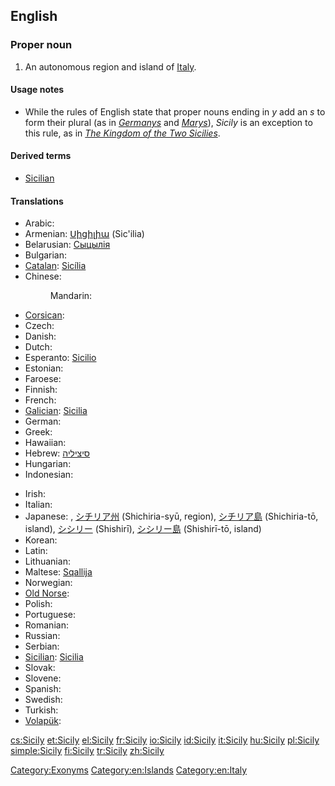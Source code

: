 ==English==

===Proper noun===
{{wikipedia}}
{{en-proper noun|Sicilies}} {{italbrac|see Usage notes below}}

# An autonomous region and island of [[Italy]].

====Usage notes====
* While the rules of English state that proper nouns ending in ''y'' add an ''s'' to form their plural (as in ''[[Germany]]s'' and ''[[Mary]]s''), ''Sicily'' is an exception to this rule, as in ''[[w:Kingdom of the Two Sicilies|The Kingdom of the Two Sicilies]]''.

====Derived terms====
* [[Sicilian]]

====Translations====
{{trans-top|island}}
* Arabic: {{t|ar|صقلية|f|tr=Siqilya}}
* Armenian: [[Սիցիլիա]] (Sic'ilia)
* Belarusian: [[Сыцылія]]
* Bulgarian: {{t-|bg|Сицилия}}
* [[Catalan]]: [[Sicília]]
* Chinese:
*: Mandarin: {{t|cmn|西西里|tr=Xixīlǐ|sc=Hani}}
* [[Corsican]]: {{t|co|Sicilia}}
* Czech: {{t-|cs|Sicílie|f}}
* Danish: {{t-|da|Sicilien}}
* Dutch: {{t+|nl|Sicilië|n}}
* Esperanto: [[Sicilio]]
* Estonian: {{t-|et|Sitsiilia}}
* Faroese: {{t|fo|Sikiloy|f}}
* Finnish: {{t+|fi|Sisilia}}
* French: {{t+|fr|Sicile|f}}
* [[Galician]]: [[Sicilia#Galician|Sicilia]]
* German: {{t+|de|Sizilien}}
* Greek: {{t+|el|Σικελία}}
* Hawaiian: {{tø|haw|Kikilia}}
* Hebrew: [[סיציליה]]
* Hungarian: {{t|hu|Szicília}}
* Indonesian: {{t-|id|Sisilia|xs=Indonesian}}
{{trans-mid}}
* Irish: {{t|ga|Sicil|f|alt=An tSicil}}
* Italian: {{t+|it|Sicilia|f}}
* Japanese: {{t-|ja|シチリア|tr=Shichiria}}, [[シチリア州]] (Shichiria-syū, region), [[シチリア島]] (Shichiria-tō, island), [[シシリー]] (Shishirī), [[シシリー島]] (Shishirī-tō, island)
* Korean: {{t|ko|시실리|tr=Sisilli}}
* Latin: {{t-|la|Sicilia|f}}
* Lithuanian: {{t-|lt|Sicilija|xs=Lithuanian}}
* Maltese: [[Sqallija]]
* Norwegian: {{t-|no|Sicilia}}
* [[Old Norse]]: {{tø|non|Sikiley|f}}
* Polish: {{t+|pl|Sycylia}}
* Portuguese: {{t-|pt|Sicília}}
* Romanian: {{t-|ro|Sicilia}}
* Russian: {{t+|ru|Сицилия|f|tr=Sicílija}}
* Serbian: {{t-|sr|Сицилија|sc=Cyrl}}
* [[Sicilian]]: [[Sicilia#Sicilian|Sicilia]] {{f}}
* Slovak: {{t-|sk|Sicília}}
* Slovene: {{t+|sl|Sicilija}}
* Spanish: {{t+|es|Sicilia}}
* Swedish: {{t-|sv|Sicilien}}
* Turkish: {{t+|tr|Sicilya}}
* [[Volapük]]: {{t|vo|Sikileän}}
{{trans-bottom}}

[[Category:Exonyms]]
[[Category:en:Islands]]
[[Category:en:Italy]]

[[cs:Sicily]]
[[et:Sicily]]
[[el:Sicily]]
[[fr:Sicily]]
[[io:Sicily]]
[[id:Sicily]]
[[it:Sicily]]
[[hu:Sicily]]
[[pl:Sicily]]
[[simple:Sicily]]
[[fi:Sicily]]
[[tr:Sicily]]
[[zh:Sicily]]